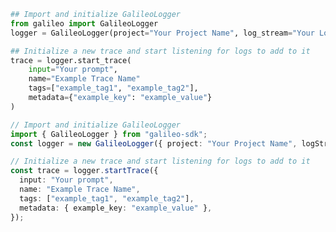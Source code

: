 ```python Python
## Import and initialize GalileoLogger
from galileo import GalileoLogger
logger = GalileoLogger(project="Your Project Name", log_stream="Your Log Stream Name")

## Initialize a new trace and start listening for logs to add to it
trace = logger.start_trace(
    input="Your prompt",
    name="Example Trace Name"
    tags=["example_tag1", "example_tag2"],
    metadata={"example_key": "example_value"}
)
```

```typescript Typescript
// Import and initialize GalileoLogger
import { GalileoLogger } from "galileo-sdk";
const logger = new GalileoLogger({ project: "Your Project Name", logStream: "Your Log Stream Name" });

// Initialize a new trace and start listening for logs to add to it
const trace = logger.startTrace({
  input: "Your prompt",
  name: "Example Trace Name",
  tags: ["example_tag1", "example_tag2"],
  metadata: { example_key: "example_value" },
});
```
